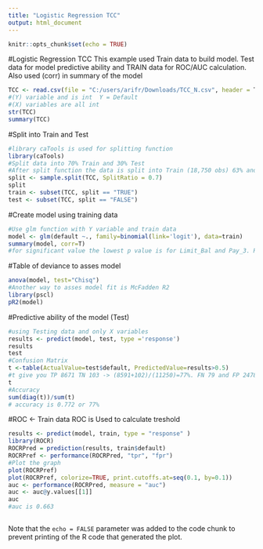 ```yaml
---
title: "Logistic Regression TCC"
output: html_document
---
```


```r
knitr::opts_chunk$set(echo = TRUE)
```


#Logistic Regression TCC
This example used Train data to build model. Test data for model predictive ability and TRAIN data for ROC/AUC calculation. 
Also used (corr) in summary of the model 
```r
TCC <- read.csv(file = "C:/users/arifr/Downloads/TCC_N.csv", header = T, stringsAsFactors = T)
#(Y) variable and is int  Y = Default 
#(X) variables are all int
str(TCC)
summary(TCC)
```
#Split into Train and Test
```r
#library caTools is used for splitting function 
library(caTools)
#Split data into 70% Train and 30% Test
#After split function the data is split into Train (18,750 obs) 63% and Test (11,250 obs) 37%
split <- sample.split(TCC, SplitRatio = 0.7)
split
train <- subset(TCC, split == "TRUE")
test <- subset(TCC, split == "FALSE")
```
#Create model using training data 
```r
#Use glm function with Y variable and train data 
model <- glm(default ~., family=binomial(link='logit'), data=train)
summary(model, corr=T)
#for significant value the lowest p value is for Limit_Bal and Pay_3. Residual dev 18358 and AIC 18374. We can try to remove some attributes with low significant value to see if the residual dev and AIC will go down and improve the model. 
```
#Table of deviance to asses model 
```r
anova(model, test="Chisq")
#Another way to asses model fit is McFadden R2
library(pscl)
pR2(model)
```
#Predictive ability of the model (Test)
```r
#using Testing data and only X variables 
results <- predict(model, test, type ='response')
results
test
#Confusion Matrix 
t <-table(ActualValue=test$default, PredictedValue=results>0.5)
#t give you TP 8671 TN 103 -> (8591+102)/(11250)=77%. FN 79 and FP 2478
t
#Accuracy 
sum(diag(t))/sum(t)
# accuracy is 0.772 or 77%
```
#ROC <- Train data  ROC is Used to calculate treshold 
```r
results <- predict(model, train, type = "response" )
library(ROCR)
ROCRPred = prediction(results, train$default)
ROCRPref <- performance(ROCRPred, "tpr", "fpr")
#Plot the graph 
plot(ROCRPref)
plot(ROCRPref, colorize=TRUE, print.cutoffs.at=seq(0.1, by=0.1))
auc <- performance(ROCRPred, measure = "auc")
auc <- auc@y.values[[1]]
auc
#auc is 0.663 
```

```r

```


Note that the `echo = FALSE` parameter was added to the code chunk to prevent printing of the R code that generated the plot.
